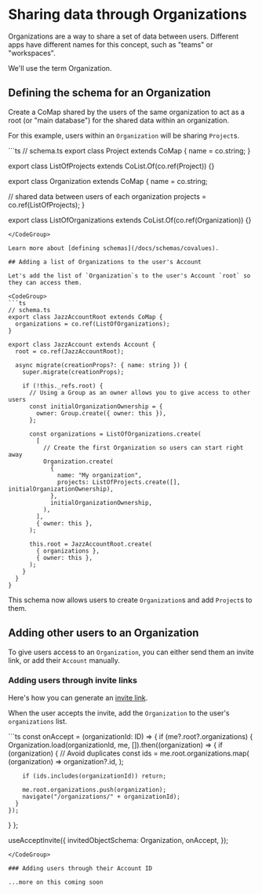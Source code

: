 
# Sharing data through Organizations

Organizations are a way to share a set of data between users.
Different apps have different names for this concept, such as "teams" or "workspaces".

We'll use the term Organization.

## Defining the schema for an Organization

Create a CoMap shared by the users of the same organization to act as a root (or "main database") for the shared data within an organization.

For this example, users within an `Organization` will be sharing `Project`s.

<CodeGroup>
```ts
// schema.ts
export class Project extends CoMap {
  name = co.string;
}

export class ListOfProjects extends CoList.Of(co.ref(Project)) {}

export class Organization extends CoMap {
  name = co.string;

  // shared data between users of each organization
  projects = co.ref(ListOfProjects);
}

export class ListOfOrganizations extends CoList.Of(co.ref(Organization)) {}
```
</CodeGroup>

Learn more about [defining schemas](/docs/schemas/covalues).

## Adding a list of Organizations to the user's Account

Let's add the list of `Organization`s to the user's Account `root` so they can access them.

<CodeGroup>
```ts
// schema.ts
export class JazzAccountRoot extends CoMap {
  organizations = co.ref(ListOfOrganizations);
}

export class JazzAccount extends Account {
  root = co.ref(JazzAccountRoot);

  async migrate(creationProps?: { name: string }) {
    super.migrate(creationProps);

    if (!this._refs.root) {
      // Using a Group as an owner allows you to give access to other users
      const initialOrganizationOwnership = {
        owner: Group.create({ owner: this }),
      };

      const organizations = ListOfOrganizations.create(
        [
          // Create the first Organization so users can start right away
          Organization.create(
            {
              name: "My organization",
              projects: ListOfProjects.create([], initialOrganizationOwnership),
            },
            initialOrganizationOwnership,
          ),
        ],
        { owner: this },
      );

      this.root = JazzAccountRoot.create(
        { organizations },
        { owner: this },
      );
    }
  }
}
```
</CodeGroup>

This schema now allows users to create `Organization`s and add `Project`s to them.

## Adding other users to an Organization

To give users access to an `Organization`, you can either send them an invite link, or
add their `Account` manually.

### Adding users through invite links

Here's how you can generate an [invite link](/docs/groups/invites).

When the user accepts the invite, add the `Organization` to the user's `organizations` list.

<CodeGroup>
```ts
const onAccept = (organizationId: ID<Organization>) => {
  if (me?.root?.organizations) {
    Organization.load(organizationId, me, []).then((organization) => {
      if (organization) {
        // Avoid duplicates
        const ids = me.root.organizations.map(
          (organization) => organization?.id,
        );

        if (ids.includes(organizationId)) return;

        me.root.organizations.push(organization);
        navigate("/organizations/" + organizationId);
      }
    });
  }
};

useAcceptInvite({
  invitedObjectSchema: Organization,
  onAccept,
});
```
</CodeGroup>

### Adding users through their Account ID

...more on this coming soon
